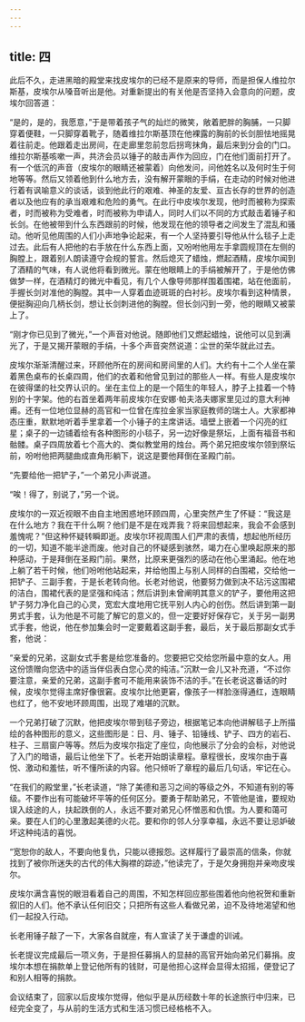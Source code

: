 ```yaml
---
---
---
```

title: 四
---



此后不久，走进黑暗的殿堂来找皮埃尔的已经不是原来的导师，而是担保人维拉尔斯基，皮埃尔从嗓音听出是他。对重新提出的有关他是否坚持入会意向的问题，皮埃尔回答道：

“是的，是的，我愿意，”于是带着孩子气的灿烂的微笑，敞着肥胖的胸脯，一只脚穿着便鞋，一只脚穿着靴子，随着维拉尔斯基顶在他裸露的胸前的长剑胆怯地摇晃着往前走。他跟着走出房间，在走廊里忽前忽后拐弯抹角，最后来到分会的门口。维拉尔斯基咳嗽一声，共济会员以锤子的敲击声作为回应，门在他们面前打开了。有一个低沉的声音（皮埃尔的眼睛还被蒙着）向他发问，问他姓名以及何时生于何地等等。然后又领着他到什么地方去，没有解开蒙眼的手绢，在走动的时候对他进行着有讽喻意义的谈话，谈到他此行的艰难、神圣的友爱、亘古长存的世界的创造者以及他应有的承当艰难和危险的勇气。在此行中皮埃尔发现，他时而被称为探索者，时而被称为受难者，时而被称为申请人，同时人们以不同的方式敲击着锤子和长剑。在他被带到什么东西跟前的时候，他发现在他的领导者之间发生了混乱和骚动。他听见他周围的人们小声地争论起来，有一个人坚持要引导他从什么毯子上走过去。此后有人把他的右手放在什么东西上面，又吩咐他用左手拿圆规顶在左侧的胸膛上，跟着别人朗读遵守会规的誓言。然后熄灭了蜡烛，燃起酒精，皮埃尔闻到了酒精的气味，有人说他将看到微光。蒙在他眼睛上的手绢被解开了，于是他仿佛做梦一样，在酒精灯的微光中看见，有几个人像导师那样围着围裙，站在他面前，手握长剑对准他的胸膛。其中一人穿着血迹斑斑的白衬衫。皮埃尔看到这种情景，便挺胸迎向几柄长剑，想让长剑刺进他的胸膛。但长剑闪到一旁，他的眼睛又被蒙上了。

“刚才你已见到了微光，”一个声音对他说。随即他们又燃起蜡烛，说他可以见到满光了，于是又揭开蒙眼的手绢，十多个声音突然说道：尘世的荣华就此过去。

皮埃尔渐渐清醒过来，环顾他所在的房间和房间里的人们。大约有十二个人坐在蒙着黑色桌布的长桌四周，他们的衣着和他曾见到过的那些人一样。有些人是皮埃尔在彼得堡的社交界认识的。坐在主位上的是一个陌生的年轻人，脖子上挂着一个特别的十字架。他的右首坐着两年前皮埃尔在安娜·帕夫洛夫娜家里见过的意大利神甫。还有一位地位显赫的高官和一位曾在库拉金家当家庭教师的瑞士人。大家都神态庄重，默默地听着手里拿着一个小锤子的主席讲话。墙壁上嵌着一个闪亮的红星；桌子的一边铺着绘有各种图形的小毯子，另一边好像是祭坛，上面有福音书和骷髅。桌子四周放着七个高大的、类似教堂用的烛台。两个弟兄把皮埃尔领到祭坛前，吩咐他把两腿曲成直角形躺下，说这是要他拜倒在圣殿门前。

“先要给他一把铲子，”一个弟兄小声说道。

“唉！得了，别说了，”另一个说。

皮埃尔的一双近视眼不由自主地困惑地环顾四周，心里突然产生了怀疑：“我这是在什么地方？我在干什么啊？他们是不是在戏弄我？将来回想起来，我会不会感到羞愧呢？”但这种怀疑转瞬即逝。皮埃尔环视周围人们严肃的表情，想起他所经历的一切，知道不能半途而废。他对自己的怀疑感到骇然，竭力在心里唤起原来的那种感动，于是拜倒在圣殿门前。果然，比原来更强烈的感动在他心里涌起。他在地上躺了若干时候，他们吩咐他站起来，并给他围上与别人同样的白围裙，交给他一把铲子、三副手套，于是长老转向他。长老对他说，他要努力做到决不玷污这围裙的洁白，围裙代表的是坚强和纯洁；然后讲到未曾阐明其意义的铲子，要他用这把铲子努力净化自己的心灵，宽宏大度地用它抚平别人内心的创伤。然后讲到第一副男式手套，认为他是不可能了解它的意义的，但一定要好好保存它，关于另一副男式手套，他说，他在参加集会时一定要戴着这副手套，最后，关于最后那副女式手套，他说：

“亲爱的兄弟，这副女式手套是给您准备的。您要把它交给您所最中意的女人。用这份馈赠向您选中的适当伴侣表白您心灵的纯洁。”沉默一会儿又补充道，“不过你要注意，亲爱的兄弟，这副手套可不能用来装饰不洁的手。”在长老说这番话的时候，皮埃尔觉得主席好像很窘。皮埃尔比他更窘，像孩子一样脸涨得通红，连眼睛也红了，他不安地环顾周围，出现了难堪的沉默。

一个兄弟打破了沉默，他把皮埃尔带到毯子旁边，根据笔记本向他讲解毯子上所描绘的各种图形的意义，这些图形是：日、月、锤子、铅锤线、铲子、四方的岩石、柱子、三扇窗户等等。然后为皮埃尔指定了座位，向他展示了分会的会标，对他说了入门的暗语，最后让他坐下了。长老开始朗读章程。章程很长，皮埃尔由于喜悦、激动和羞怯，听不懂所读的内容。他只倾听了章程的最后几句话，牢记在心。

“在我们的殿堂里，”长老读道，“除了美德和恶习之间的等级之外，不知道有别的等级。不要作出有可能破坏平等的任何区分。要勇于帮助弟兄，不管他是谁，要规劝误入歧途的人，扶起跌倒的人，永远不要对弟兄心怀憎恶和仇恨。为人要和蔼可亲。要在人们的心里激起美德的火花。要和你的邻人分享幸福，永远不要让忌妒破坏这种纯洁的喜悦。

“宽恕你的敌人，不要向他复仇，只能以德报怨。这样履行了最崇高的信条，你就找到了被你所迷失的古代的伟大胸襟的踪迹，”他读完了，于是欠身拥抱并亲吻皮埃尔。

皮埃尔满含喜悦的眼泪看着自己的周围，不知怎样回应那些围着他向他祝贺和重新叙旧的人们。他不承认任何旧交；只把所有这些人看做兄弟，迫不及待地渴望和他们一起投入行动。

长老用锤子敲了一下，大家各自就座，有人宣读了关于谦虚的训诫。

长老提议完成最后一项义务，于是担任募捐人的显赫的高官开始向弟兄们募捐。皮埃尔本想在捐款单上登记他所有的钱财，可是他担心这样会显得太招摇，便登记了和别人相等的捐款。

会议结束了，回家以后皮埃尔觉得，他似乎是从历经数十年的长途旅行中归来，已经完全变了，与从前的生活方式和生活习惯已经格格不入。